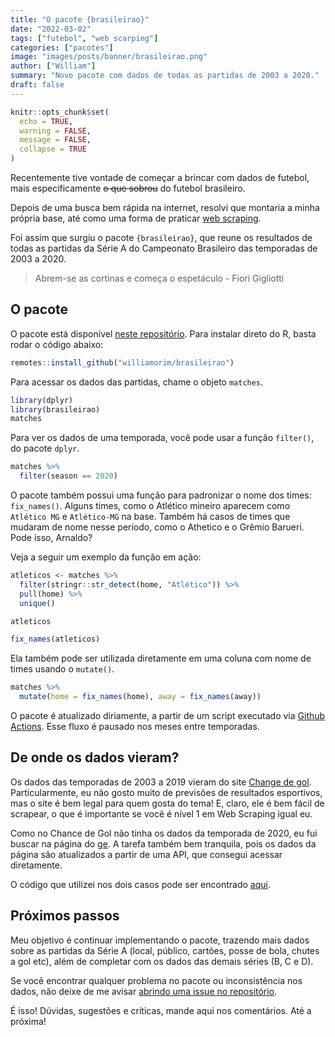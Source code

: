 ```yaml
---
title: "O pacote {brasileirao}"
date: "2022-03-02"
tags: ["futebol", "web scarping"]
categories: ["pacotes"]
image: "images/posts/banner/brasileirao.png"
author: ["William"]
summary: "Novo pacote com dados de todas as partidas de 2003 a 2020."
draft: false
---
```


```r
knitr::opts_chunk$set(
  echo = TRUE,
  warning = FALSE, 
  message = FALSE, 
  collapse = TRUE
)
```

Recentemente tive vontade de começar a brincar com dados de futebol, mais especificamente <s>o que sobrou</s> do futebol brasileiro.

Depois de uma busca bem rápida na internet, resolvi que montaria a minha própria base, até como uma forma de praticar [web scraping](https://curso-r.com/cursos/web-scraping/).

Foi assim que surgiu o pacote `{brasileirao}`, que reune os resultados de todas as partidas da Série A do Campeonato Brasileiro das temporadas de 2003 a 2020.

> Abrem-se as cortinas e começa o espetáculo - Fiori Gigliotti

## O pacote

O pacote está disponível [neste repositório](https://github.com/williamorim/brasileirao). Para instalar direto do R, basta rodar o código abaixo:

```r
remotes::install_github("williamorim/brasileirao")
```

Para acessar os dados das partidas, chame o objeto `matches`.

```r
library(dplyr)
library(brasileirao)
matches
```

Para ver os dados de uma temporada, você pode usar a função `filter()`, do pacote `dplyr`.

```r
matches %>% 
  filter(season == 2020)
```

O pacote também possui uma função para padronizar o nome dos times: `fix_names()`. Alguns times, como o Atlético mineiro aparecem como `Atlético MG` e `Atlético-MG` na base. Também há casos de times que mudaram de nome nesse período, como o Athetico e o Grêmio Barueri. Pode isso, Arnaldo?

Veja a seguir um exemplo da função em ação:

```r
atleticos <- matches %>%
  filter(stringr::str_detect(home, "Atlético")) %>% 
  pull(home) %>% 
  unique()

atleticos

fix_names(atleticos)
```

Ela também pode ser utilizada diretamente em uma coluna com nome de times usando o `mutate()`.

```r
matches %>% 
  mutate(home = fix_names(home), away = fix_names(away))
```

O pacote é atualizado diriamente, a partir de um script executado via [Github Actions](https://github.com/features/actions). Esse fluxo é pausado nos meses entre temporadas.

## De onde os dados vieram?

Os dados das temporadas de 2003 a 2019 vieram do site [Change de gol](https://www.chancedegol.com.br/). Particularmente, eu não gosto muito de previsões de resultados esportivos, mas o site é bem legal para quem gosta do tema! E, claro, ele é bem fácil de scrapear, o que é importante se você é nível 1 em Web Scraping igual eu.

Como no Chance de Gol não tinha os dados da temporada de 2020, eu fui buscar na página do [ge](https://globoesporte.globo.com/futebol/brasileirao-serie-a/). A tarefa também bem tranquila, pois os dados da página são atualizados a partir de uma API, que consegui acessar diretamente.

O código que utilizei nos dois casos pode ser encontrado [aqui](https://github.com/williamorim/brasileirao/blob/master/data-raw/scraping_matches.R).

## Próximos passos

Meu objetivo é continuar implementando o pacote, trazendo mais dados sobre as partidas da Série A (local, público, cartões, posse de bola, chutes a gol etc), além de completar com os dados das demais séries (B, C e D).

Se você encontrar qualquer problema no pacote ou inconsistência nos dados, não deixe de me avisar [abrindo uma issue no repositório](https://github.com/williamorim/brasileirao/issues).

É isso! Dúvidas, sugestões e críticas, mande aqui nos comentários. 
Até a próxima!
